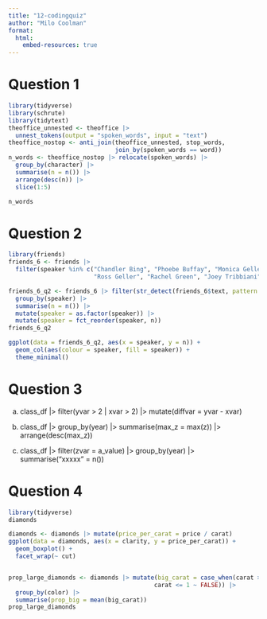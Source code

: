 ```yaml
---
title: "12-codingquiz"
author: "Milo Coolman"
format:
  html:
    embed-resources: true
---
```


# Question 1
```r
library(tidyverse)
library(schrute)
library(tidytext)
theoffice_unnested <- theoffice |>
  unnest_tokens(output = "spoken_words", input = "text")
theoffice_nostop <- anti_join(theoffice_unnested, stop_words,
                              join_by(spoken_words == word))
n_words <- theoffice_nostop |> relocate(spoken_words) |>
  group_by(character) |>
  summarise(n = n()) |> 
  arrange(desc(n)) |>
  slice(1:5)

n_words
```

# Question 2
```r
library(friends)
friends_6 <- friends |> 
  filter(speaker %in% c("Chandler Bing", "Phoebe Buffay", "Monica Geller",
                        "Ross Geller", "Rachel Green", "Joey Tribbiani"))

friends_6_q2 <- friends_6 |> filter(str_detect(friends_6$text, pattern = "Joey")) |>
  group_by(speaker) |>
  summarise(n = n()) |>
  mutate(speaker = as.factor(speaker)) |>
  mutate(speaker = fct_reorder(speaker, n))
friends_6_q2

ggplot(data = friends_6_q2, aes(x = speaker, y = n)) +
  geom_col(aes(colour = speaker, fill = speaker)) +
  theme_minimal()
```

# Question 3
a)
class_df |> filter(yvar > 2 | xvar > 2) |>
  mutate(diffvar = yvar - xvar)

b)
class_df |> group_by(year) |>
  summarise(max_z = max(z)) |>
  arrange(desc(max_z))

c)
class_df |> filter(zvar = a_value) |>
  group_by(year) |>
  summarise("xxxxx" = n())

# Question 4
```r
library(tidyverse)
diamonds

diamonds <- diamonds |> mutate(price_per_carat = price / carat)
ggplot(data = diamonds, aes(x = clarity, y = price_per_carat)) +
  geom_boxplot() +
  facet_wrap(~ cut)


prop_large_diamonds <- diamonds |> mutate(big_carat = case_when(carat > 1 ~ TRUE,
                                         carat <= 1 ~ FALSE)) |>
  group_by(color) |>
  summarise(prop_big = mean(big_carat))
prop_large_diamonds
```

